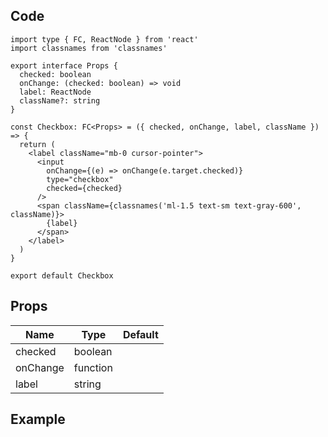 
## Code

```tsx title="components/Checkbox/index.tsx"
import type { FC, ReactNode } from 'react'
import classnames from 'classnames'

export interface Props {
  checked: boolean
  onChange: (checked: boolean) => void
  label: ReactNode
  className?: string
}

const Checkbox: FC<Props> = ({ checked, onChange, label, className }) => {
  return (
    <label className="mb-0 cursor-pointer">
      <input
        onChange={(e) => onChange(e.target.checked)}
        type="checkbox"
        checked={checked}
      />
      <span className={classnames('ml-1.5 text-sm text-gray-600', className)}>
        {label}
      </span>
    </label>
  )
}

export default Checkbox
```

## Props

| Name                | Type     | Default |
| ------------------- | -------- | ------- |
| checked<Required/>  | boolean  |         |
| onChange<Required/> | function |         |
| label<Required/>    | string   |         |

## Example

<Codesandbox name="checkbox" />
